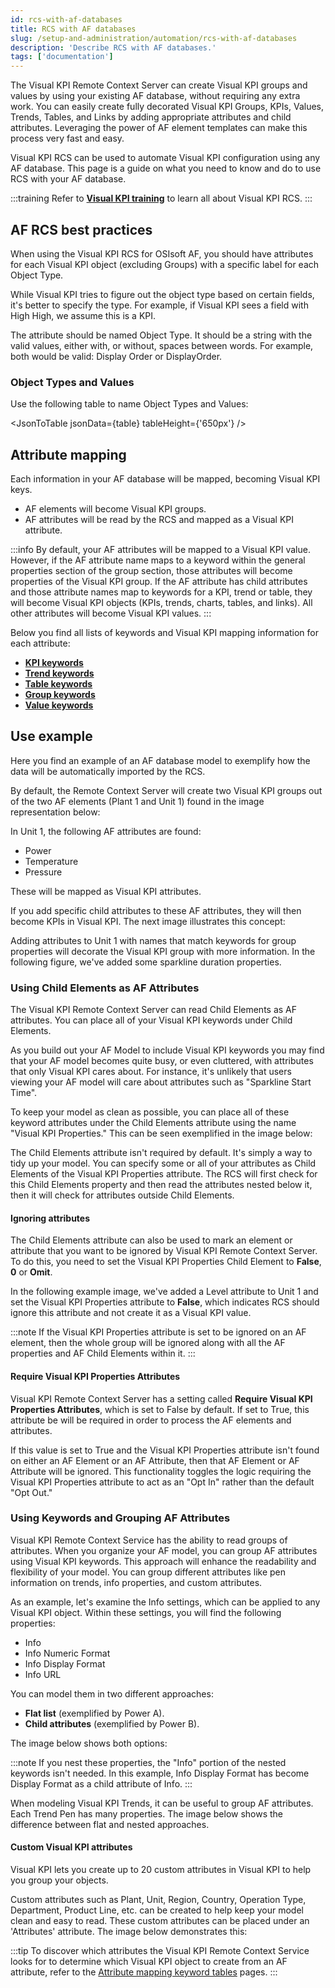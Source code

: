```yaml
---
id: rcs-with-af-databases
title: RCS with AF databases
slug: /setup-and-administration/automation/rcs-with-af-databases
description: 'Describe RCS with AF databases.'
tags: ['documentation']
---
```




The Visual KPI Remote Context Server can create Visual KPI groups and values by using your existing AF database, without requiring any extra work. You can easily create fully decorated Visual KPI Groups, KPIs, Values, Trends, Tables, and Links by adding appropriate attributes and child attributes. Leveraging the power of AF element templates can make this process very fast and easy.

Visual KPI RCS can be used to automate Visual KPI configuration using any AF database. This page is a guide on what you need to know and do to use RCS with your AF database.

:::training
Refer to **[Visual KPI training](https://www.transpara.com/course/visual-kpi-remote-context-server-rcs-training/)** to learn all about Visual KPI RCS.
:::

## AF RCS best practices

When using the Visual KPI RCS for OSIsoft AF, you should have attributes for each Visual KPI object (excluding Groups) with a specific label for each Object Type.

While Visual KPI tries to figure out the object type based on certain fields, it's better to specify the type. For example, if Visual KPI sees a field with High High, we assume this is a KPI.

The attribute should be named Object Type. It should be a string with the valid values, either with, or without, spaces between words. For example, both would be valid: Display Order or DisplayOrder.

### Object Types and Values

Use the following table to name Object Types and Values:


<JsonToTable jsonData={table} tableHeight={'650px'} />

## Attribute mapping

Each information in your AF database will be mapped, becoming Visual KPI keys. 

- AF elements will become Visual KPI groups.
- AF attributes will be read by the RCS and mapped as a Visual KPI attribute.

:::info
By default, your AF attributes will be mapped to a Visual KPI value. However, if the AF attribute name maps to a keyword within the general properties section of the group section, those attributes will become properties of the Visual KPI group. If the AF attribute has child attributes and those attribute names map to keywords for a KPI, trend or table, they will become Visual KPI objects (KPIs, trends, charts, tables, and links). All other attributes will become Visual KPI values.
:::

Below you find all lists of keywords and Visual KPI mapping information for each attribute:

- **[KPI keywords](/docs/reference/setup-and-administration/af-databases/kpi-keywords)**
- **[Trend keywords](/docs/reference/setup-and-administration/af-databases/trend-keywords)**
- **[Table keywords](/docs/reference/setup-and-administration/af-databases/table-keywords)**
- **[Group keywords](/docs/reference/setup-and-administration/af-databases/group-keywords)**
- **[Value keywords](/docs/reference/setup-and-administration/af-databases/value-keywords)**

## Use example

Here you find an example of an AF database model to exemplify how the data will be automatically imported by the RCS.

By default, the Remote Context Server will create two Visual KPI groups out of the two AF elements  (Plant 1 and Unit 1) found in the image representation below:

<StylizedImage
  imgURL="img/setup-adm/automation/how-to-use/af-database/af_model.png"
  alt=""
/>

In Unit 1, the following AF attributes are found:

- Power
- Temperature
- Pressure

These will be mapped as Visual KPI attributes.

If you add specific child attributes to these AF attributes, they will then become KPIs in Visual KPI. The next image illustrates this concept:

<StylizedImage
  imgURL="img/setup-adm/automation/how-to-use/af-database/af_attributes.png"
  alt=""
/>

Adding attributes to Unit 1 with names that match keywords for group properties will decorate the Visual KPI group with more information. In the following figure, we've added some sparkline duration properties.

### Using Child Elements as AF Attributes

The Visual KPI Remote Context Server can read Child Elements as AF attributes. You can place all of your Visual KPI keywords under Child Elements.

As you build out your AF Model to include Visual KPI keywords you may find that your AF model becomes quite busy, or even cluttered, with attributes that only Visual KPI cares about. For instance, it's unlikely that users viewing your AF model will care about attributes such as "Sparkline Start Time".

To keep your model as clean as possible, you can place all of these keyword attributes under the Child Elements attribute using the name "Visual KPI Properties." This can be seen exemplified in the image below:

<StylizedImage
  imgURL="img/setup-adm/automation/how-to-use/af-database/af_visual_kpi_properties.png"
  alt=""
/>

The Child Elements attribute isn't required by default. It's simply a way to tidy up your model. You can specify some or all of your attributes as Child Elements of the Visual KPI Properties attribute. The RCS will first check for this Child Elements property and then read the attributes nested below it, then it will check for attributes outside Child Elements.

#### Ignoring attributes

The Child Elements attribute can also be used to mark an element or attribute that you want to be ignored by Visual KPI Remote Context Server. To do this, you need to set the Visual KPI Properties Child Element to **False**, **0** or **Omit**.

In the following example image, we've added a Level attribute to Unit 1 and set the Visual KPI Properties attribute to **False**, which indicates RCS should ignore this attribute and not create it as a Visual KPI value.

<StylizedImage
  imgURL="img/setup-adm/automation/how-to-use/af-database/af_ignore.jpg"
  alt=""
/>

:::note
If the Visual KPI Properties attribute is set to be ignored on an AF element, then the whole group will be ignored along with all the AF properties and AF Child Elements within it.
:::

#### Require Visual KPI Properties Attributes

Visual KPI Remote Context Server has a setting called **Require Visual KPI Properties Attributes**, which is set to False by default. If set to True, this attribute be will be required in order to process the AF elements and attributes.

If this value is set to True and the Visual KPI Properties attribute isn't found on either an AF Element or an AF Attribute, then that AF Element or AF Attribute will be ignored. This functionality toggles the logic requiring the Visual KPI Properties attribute to act as an "Opt In" rather than the default "Opt Out."


<StylizedImage
  imgURL="img/setup-adm/automation/how-to-use/af-database/af_Opt_In_Property.png"
  alt=""
/>


### Using Keywords and Grouping AF Attributes

Visual KPI Remote Context Service has the ability to read groups of attributes. When you organize your AF model, you can group AF attributes using Visual KPI keywords. This approach will enhance the readability and flexibility of your model. You can group different attributes like pen information on trends, info properties, and custom attributes.

As an example, let's examine the Info settings, which can be applied to any Visual KPI object. Within these settings, you will find the following properties:

- Info
- Info Numeric Format
- Info Display Format
- Info URL

You can model them in two different approaches:

- **Flat list** (exemplified by Power A).
- **Child attributes** (exemplified by Power B).

The image below shows both options:

<StylizedImage
  imgURL="img/setup-adm/automation/how-to-use/af-database/af_Info_Child_Attributes.png"
  alt=""
/>

:::note
If you nest these properties, the "Info" portion of the nested keywords isn't needed. In this example, Info Display Format has become Display Format as a child attribute of Info.
:::

When modeling Visual KPI Trends, it can be useful to group AF attributes. Each Trend Pen has many properties. The image below shows the difference between flat and nested approaches.

<StylizedImage
  imgURL="img/setup-adm/automation/how-to-use/af-database/af_Attribute_Flat_and_Nested_Approches.png"
  alt=""
/>

#### Custom Visual KPI attributes

Visual KPI lets you create up to 20 custom attributes in Visual KPI to help you group your objects.

Custom attributes such as Plant, Unit, Region, Country, Operation Type, Department, Product Line, etc. can be created to help keep your model clean and easy to read. These custom attributes can be placed under an 'Attributes' attribute. The image below demonstrates this:

<StylizedImage
  imgURL="img/setup-adm/automation/how-to-use/af-database/af_Custom_Attributes.png"
  alt=""
/>

:::tip
To discover which attributes the Visual KPI Remote Context Service looks for to determine which Visual KPI object to create from an AF attribute, refer to the [Attribute mapping keyword tables](#attribute-mapping) pages.
:::
